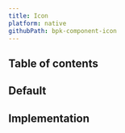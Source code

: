 ```yaml
---
title: Icon
platform: native
githubPath: bpk-component-icon
---
```




## Table of contents

## Default

<NativeComponentScreenshots
  iOS={iosIconsDefault}
  iOSAltText="iOS icons"
  android={androidIconsDefault}
  androidAltText="Android icons" />

## Implementation

<Readme file={readme} />
